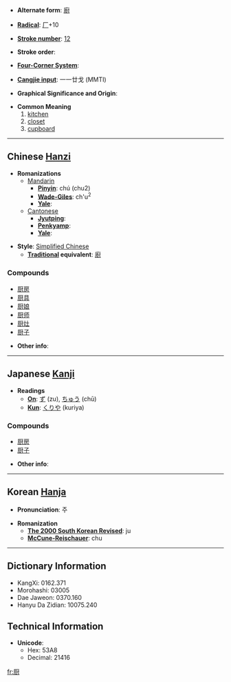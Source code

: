 * '''Alternate form''': [[廚]]

* '''[[Wiktionary:Chinese radical index| Radical]]''': [[Wiktionary:Chinese radical index 厂|厂]]+10

* '''[[Wiktionary:Chinese total strokes index|Stroke number]]''': [[Wiktionary:Chinese total strokes index 12|12]]

* '''Stroke order''': 

* '''[[Wiktionary:Chinese four corner index|Four-Corner System]]''': 

* '''[[Wiktionary:Chinese Cangjie index|Cangjie input]]''': 一一廿戈 (MMTI)

* '''Graphical Significance and Origin''': 

* '''Common Meaning'''
*#[[kitchen]]
*# [[closet]]
*# [[cupboard]]

----

== Chinese [[Hanzi]] ==

* '''Romanizations'''
** [[Mandarin]]
*** '''[[Pinyin]]''': chú (chu2)
*** '''[[Wade-Giles]]''': ch'u<sup>2</sup>
*** '''[[Yale]]''': 
**[[Cantonese]]
***'''[[Jyutping]]''':
***'''[[Penkyamp]]''': 
***'''[[Yale]]''': 

* '''Style''': [[Simplified Chinese]] 
** '''[[Traditional Chinese|Traditional]] equivalent''': [[廚]]

===Compounds===
*[[厨房]]
*[[厨具]]
*[[厨娘]]
*[[厨师]]
*[[厨灶]]
*[[厨子]]

* '''Other info''': 

----

== Japanese [[Kanji]] ==

* '''Readings'''
** '''[[On]]''': [[ず]] (zu), [[ちゅう]] (chū)
** '''[[Kun]]''': [[くりや]] (kuriya)

===Compounds===
*[[厨房]]
*[[厨子]]

* '''Other info''':  

----

== Korean [[Hanja]] ==

* '''Pronunciation''': 주

* '''Romanization'''
** '''[[The 2000 South Korean Revised Romanization|The 2000 South Korean Revised]]''': ju
** '''[[McCune-Reischauer]]''': chu

----

== Dictionary Information ==

* KangXi: 0162.371
* Morohashi: 03005
* Dae Jaweon: 0370.160
* Hanyu Da Zidian: 10075.240

== Technical Information ==

* '''Unicode''':
** Hex: 53A8
** Decimal: 21416

[[fr:厨]]